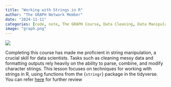 ```yaml
---
title: "Working with Strings in R"
author: "The GRAPH Network Member"
date: "2024-11-11"
categories: [code, note, The GRAPH Course, Data Cleaning, Data Manipulation, R]
image: "graph.png"
---
```


![](graph.png)

Completing this course has made me proficient in string manipulation, a crucial skill for data scientists. Tasks such as cleaning messy data and formatting outputs rely heavily on the ability to parse, combine, and modify character strings. This lesson focuses on techniques for working with strings in R, using functions from the {`stringr`} package in the tidyverse. You can refer [here](https://lawaloa.github.io/Strings/){target="_blank"} for further review

